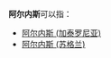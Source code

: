 '''阿尔内斯'''可以指：
* [[阿尔内斯_(加泰罗尼亚)|阿尔内斯 (加泰罗尼亚)]]
* [[阿尔内斯_(苏格兰)|阿尔内斯 (苏格兰)]]

{{disambig|cat=四字地名消歧义}}